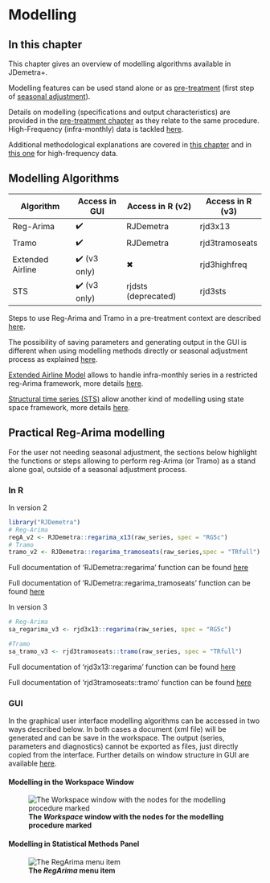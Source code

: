 # Modelling {#a-reg-a .unnumbered}

## In this chapter

<!-- to revamp as not really described here -->

This chapter gives an overview of modelling algorithms available in JDemetra+.

Modelling features can be used stand alone or as [pre-treatment](#sa-pre-t) (first step of [seasonal adjustment](#sa-overview)).

Details on modelling (specifications and output characteristics) are provided in the [pre-treatment chapter](#sa-pre-t) as they relate to the same procedure. High-Frequency (infra-monthly) data is tackled [here](#a-sa-hf).

Additional methodological explanations are covered in [this chapter](#m-reg-a) and in [this one](#m-sa-hf) for high-frequency data.

## Modelling Algorithms

| Algorithm        | Access in GUI | Access in R (v2)    | Access in R (v3) |
|------------------|---------------|---------------------|------------------|
| Reg-Arima        | ✔️            | RJDemetra           | rjd3x13          |
| Tramo            | ✔️            | RJDemetra           | rjd3tramoseats   |
| Extended Airline | ✔️ (v3 only)  | ✖                   | rjd3highfreq     |
| STS              | ✔️ (v3 only)  | rjdsts (deprecated) | rjd3sts          |

Steps to use Reg-Arima and Tramo in a pre-treatment context are described [here](#sa-pre-t).

The possibility of saving parameters and generating output in the GUI is different when using modelling methods directly or seasonal adjustment process as explained [here](#t-gui-sa).

[Extended Airline Model](#a-sa-hf) allows to handle infra-monthly series in a restricted reg-Arima framework, more details [here](#a-sa-hf).

[Structural time series (STS)](#a-sa-bsm) allow another kind of modelling using state space framework, more details [here](#a-sa-bsm).

## Practical Reg-Arima modelling

For the user not needing seasonal adjustment, the sections below highlight the functions or steps allowing to perform reg-Arima (or Tramo) as a stand alone goal, outside of a seasonal adjustment process.

### In R

In version 2

```r
library("RJDemetra")
# Reg-Arima
regA_v2 <- RJDemetra::regarima_x13(raw_series, spec = "RG5c")
# Tramo
tramo_v2 <- RJDemetra::regarima_tramoseats(raw_series,spec = "TRfull")
```

Full documentation of 'RJDemetra::regarima' function can be found [here](https://jdemetra.github.io/rjdemetra/reference/regarima.html)

Full documentation of 'RJDemetra::regarima_tramoseats' function can be found [here](https://jdemetra.github.io/rjdemetra/reference/regarima.html)

In version 3

```r
# Reg-Arima
sa_regarima_v3 <- rjd3x13::regarima(raw_series, spec = "RG5c")

#Tramo
sa_tramo_v3 <- rjd3tramoseats::tramo(raw_series, spec = "TRfull")

```

Full documentation of 'rjd3x13::regarima' function can be found [here](https://rjdemetra.github.io/rjd3x13/reference/regarima.html)

Full documentation of 'rjd3tramoseats::tramo' function can be found [here](https://rjdemetra.github.io/rjd3tramoseats/reference/tramo.html)

### GUI

In the graphical user interface modelling algorithms can be accessed in two ways described below. In both cases a document (xml file) will be generated and can be save in the workspace. The output (series, parameters and diagnostics) cannot be exported as files, just directly copied from the interface. Further details on window structure in GUI are available [here](#t-gui-sa).

#### Modelling in the Workspace Window

![**The *Workspace* window with the nodes for the modelling procedure marked**](All_images/A_Ref_d1.jpg)

#### Modelling in Statistical Methods Panel

![**The *RegArima* menu item**](All_images/A_Ref53.jpg)
